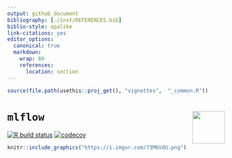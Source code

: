 ```yaml
---
output: github_document
bibliography: [./inst/REFERENCES.bib]
biblio-style: apalike
link-citations: yes
editor_options: 
  canonical: true
  markdown: 
    wrap: 80
    references: 
      location: section
---
```


<!-- README.md is generated from README.Rmd. Please edit that file -->

```r
source(file.path(usethis::proj_get(), "vignettes",  "_common.R"))
```

# `mlflow` <img src="https://raw.githubusercontent.com/harell/mlflow/master/pkgdown/logo.png" align="right" height="75"/>

<!-- badges: start -->
[![R build
status](https://github.com/harell/mlflow/workflows/R-CMD-check/badge.svg)](https://github.com/harell/mlflow/actions)
[![codecov](https://codecov.io/gh/harell/mlflow/branch/master/graph/badge.svg?token=U6FL5N32FL)](https://codecov.io/gh/harell/mlflow)

<!-- badges: end -->

```r
knitr::include_graphics("https://i.imgur.com/73M6VdU.png")
```

